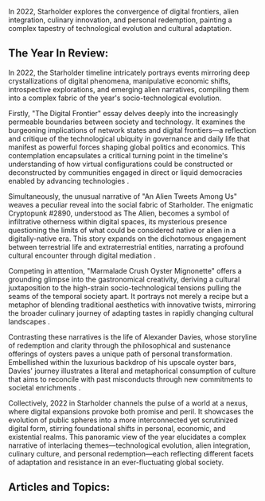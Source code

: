 In 2022, Starholder explores the convergence of digital frontiers, alien integration, culinary innovation, and personal redemption, painting a complex tapestry of technological evolution and cultural adaptation.

## The Year In Review:

In 2022, the Starholder timeline intricately portrays events mirroring deep crystallizations of digital phenomena, manipulative economic shifts, introspective explorations, and emerging alien narratives, compiling them into a complex fabric of the year's socio-technological evolution.

Firstly, "The Digital Frontier" essay delves deeply into the increasingly permeable boundaries between society and technology. It examines the burgeoning implications of network states and digital frontiers—a reflection and critique of the technological ubiquity in governance and daily life that manifest as powerful forces shaping global politics and economics. This contemplation encapsulates a critical turning point in the timeline's understanding of how virtual configurations could be constructed or deconstructed by communities engaged in direct or liquid democracies enabled by advancing technologies .

Simultaneously, the unusual narrative of "An Alien Tweets Among Us" weaves a peculiar reveal into the social fabric of Starholder. The enigmatic Cryptopunk #2890, understood as The Alien, becomes a symbol of infiltrative otherness within digital spaces, its mysterious presence questioning the limits of what could be considered native or alien in a digitally-native era. This story expands on the dichotomous engagement between terrestrial life and extraterrestrial entities, narrating a profound cultural encounter through digital mediation .

Competing in attention, "Marmalade Crush Oyster Mignonette" offers a grounding glimpse into the gastronomical creativity, deriving a cultural juxtaposition to the high-strain socio-technological tensions pulling the seams of the temporal society apart. It portrays not merely a recipe but a metaphor of blending traditional aesthetics with innovative twists, mirroring the broader culinary journey of adapting tastes in rapidly changing cultural landscapes .

Contrasting these narratives is the life of Alexander Davies, whose storyline of redemption and clarity through the philosophical and sustenance offerings of oysters paves a unique path of personal transformation. Embellished within the luxurious backdrop of his upscale oyster bars, Davies' journey illustrates a literal and metaphorical consumption of culture that aims to reconcile with past misconducts through new commitments to societal enrichments .

Collectively, 2022 in Starholder channels the pulse of a world at a nexus, where digital expansions provoke both promise and peril. It showcases the evolution of public spheres into a more interconnected yet scrutinized digital form, stirring foundational shifts in personal, economic, and existential realms. This panoramic view of the year elucidates a complex narrative of interlacing themes—technological evolution, alien integration, culinary culture, and personal redemption—each reflecting different facets of adaptation and resistance in an ever-fluctuating global society.

## Articles and Topics:
